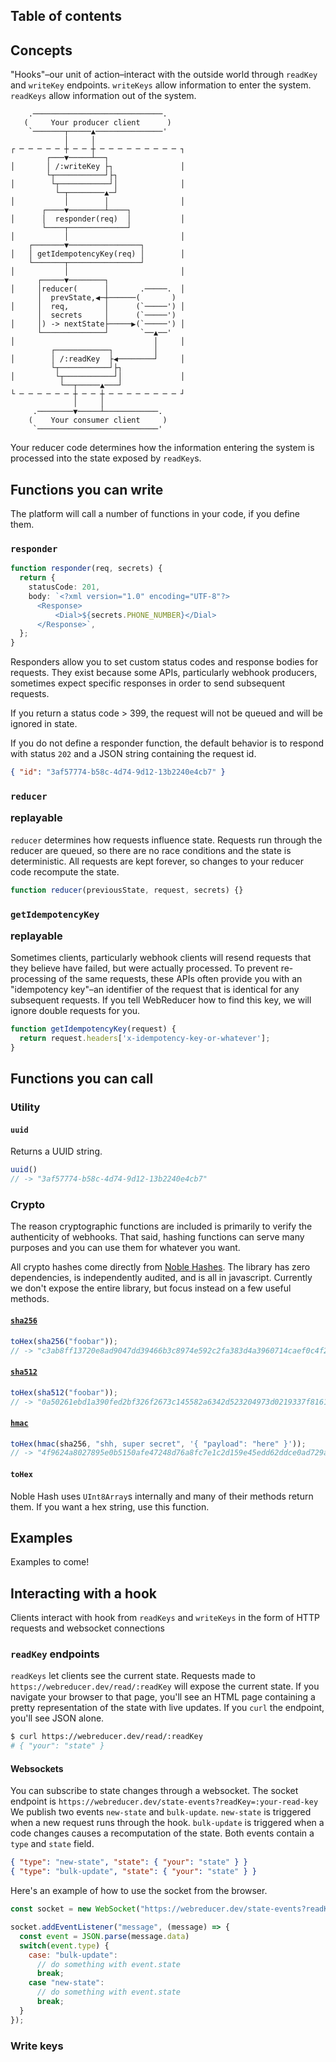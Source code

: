 
## Table of contents

## Concepts

"Hooks"–our unit of action–interact with the outside world through `readKey` and `writeKey` endpoints. `writeKeys` allow information to enter the system. `readKeys` allow information out of the system.

```text
    .─────────────────────────────.    
   (     Your producer client      )   
    `───────┬─────▲───────────────'    
            │     │                    
┌ ─ ─ ─ ─ ─ ┼ ─ ─ ┼ ─ ─ ─ ─ ─ ─ ─ ─ ─ ┐
        ┌───▼─────┴──┐                 
│       │ /:writeKey ├┐               │
        └┬───────────┘├┐               
│        └┬───────────┘│              │
          └─┬────────▲─┘               
│           │        │                │
       ┌────▼────────┴────┐            
│      │  responder(req)  │           │
       └────┬─────────────┘            
│           │                         │
    ┌───────▼────────────────┐         
│   │ getIdempotencyKey(req) │        │
    └───────┬────────────────┘         
│           │                         │
      ┌─────▼────────┐                 
│     │reducer(      │       .─────.  │
      │  prevState,◀─┼──────(       )  
│     │  req,        │      (`─────') │
      │  secrets     │      (`─────')  
│     │) -> nextState├─────▶(`─────') │
      └──────────────┘       `──▲──'   
│                               │     │
         ┌────────────┐         │      
│        │ /:readKey  ├◀────────┘     │
         └┬───────────┘├┐              
│         └┬───────────┘│             │
           └──┬─────▲───┘              
└ ─ ─ ─ ─ ─ ─ ┼ ─ ─ ┼ ─ ─ ─ ─ ─ ─ ─ ─ ┘
              │     │                  
     .────────▼─────┴────────────.     
    (    Your consumer client     )    
     `───────────────────────────'     
```

Your reducer code determines how the information entering the system is processed into the state exposed by `readKey`s.

## Functions you can write

The platform will call a number of functions in your code, if you define them.

### `responder`

```ts
function responder(req, secrets) {
  return {
    statusCode: 201,
    body: `<?xml version="1.0" encoding="UTF-8"?>
      <Response>
          <Dial>${secrets.PHONE_NUMBER}</Dial>
      </Response>`,
  };
}
```

Responders allow you to set custom status codes and response bodies for requests. They exist because some APIs, particularly webhook producers, sometimes expect specific responses in order to send subsequent requests.

If you return a status code > 399, the request will not be queued and will be ignored in state.

If you do not define a responder function, the default behavior is to respond with status `202` and a JSON string containing the request id.

```json
{ "id": "3af57774-b58c-4d74-9d12-13b2240e4cb7" }
```

### `reducer` <p className="badge bg-green-600 ml-4">replayable</p>

`reducer` determines how requests influence state. Requests run through the reducer are queued, so there are no race conditions and the state is deterministic. All requests are kept forever, so changes to your reducer code recompute the state.

```ts
function reducer(previousState, request, secrets) {}
```

### `getIdempotencyKey` <p className="badge bg-green-600 ml-4">replayable</p>

Sometimes clients, particularly webhook clients will resend requests that they believe have failed, but were actually processed. To prevent re-processing of the same requests, these APIs often provide you with an "idempotency key"–an identifier of the request that is identical for any subsequent requests. If you tell WebReducer how to find this key, we will ignore double requests for you.

```js
function getIdempotencyKey(request) {
  return request.headers['x-idempotency-key-or-whatever'];
}
```

## Functions you can call

### Utility

#### `uuid`

Returns a UUID string.

```js
uuid()
// -> "3af57774-b58c-4d74-9d12-13b2240e4cb7"
```


### Crypto

The reason cryptographic functions are included is primarily to verify the authenticity of webhooks. That said, hashing functions can serve many purposes and you can use them for whatever you want.

All crypto hashes come directly from [Noble Hashes](https://github.com/paulmillr/noble-hashes). The library has zero dependencies, is independently audited, and is all in javascript. Currently we don't expose the entire library, but focus instead on a few useful methods.

#### [`sha256`](https://github.com/paulmillr/noble-hashes#sha2-sha256-sha384-sha512-sha512_256)

```js
toHex(sha256("foobar"));
// -> "c3ab8ff13720e8ad9047dd39466b3c8974e592c2fa383d4a3960714caef0c4f2"
```

#### [`sha512`](https://github.com/paulmillr/noble-hashes#sha2-sha256-sha384-sha512-sha512_256)

```js
toHex(sha512("foobar"));
// -> "0a50261ebd1a390fed2bf326f2673c145582a6342d523204973d0219337f81616a8069b012587cf5635f6925f1b56c360230c19b273500ee013e030601bf2425"
```

#### [`hmac`](https://github.com/paulmillr/noble-hashes#hmac)

```js
toHex(hmac(sha256, "shh, super secret", '{ "payload": "here" }'));
// -> "4f9624a8027895e0b5150afe47248d76a8fc7e1c2d159e45edd62ddce0ad729a"
```

#### `toHex`

Noble Hash uses `UInt8Array`s internally and many of their methods return them. If you want a hex string, use this function.

## Examples

Examples to come!

## Interacting with a hook

Clients interact with hook from `readKeys` and `writeKeys` in the form of HTTP requests and websocket connections

### `readKey` endpoints

`readKeys` let clients see the current state. Requests made to `https://webreducer.dev/read/:readKey` will expose the current state. If you navigate your browser to that page, you'll see an HTML page containing a pretty representation of the state with live updates. If you `curl` the endpoint, you'll see JSON alone.

```sh
$ curl https://webreducer.dev/read/:readKey
# { "your": "state" }
```

#### Websockets

You can subscribe to state changes through a websocket. The socket endpoint is `https://webreducer.dev/state-events?readKey=:your-read-key` We publish two events `new-state` and `bulk-update`. `new-state` is triggered when a new request runs through the hook. `bulk-update` is triggered when a code changes causes a recomputation of the state. Both events contain a `type` and `state` field.

```json
{ "type": "new-state", "state": { "your": "state" } }
{ "type": "bulk-update", "state": { "your": "state" } }
```

Here's an example of how to use the socket from the browser.

```js
const socket = new WebSocket("https://webreducer.dev/state-events?readKey=:your-read-key");

socket.addEventListener("message", (message) => {
  const event = JSON.parse(message.data)
  switch(event.type) {
    case: "bulk-update":
      // do something with event.state
      break;
    case "new-state":
      // do something with event.state
      break;
  }
});
```


### Write keys
